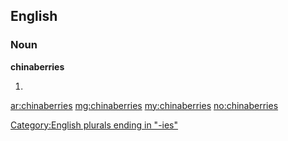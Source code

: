 ==English==

===Noun===
'''chinaberries'''

# {{plural of|[[chinaberry]]}}

[[Category:English plurals ending in "-ies"]]

[[ar:chinaberries]]
[[mg:chinaberries]]
[[my:chinaberries]]
[[no:chinaberries]]